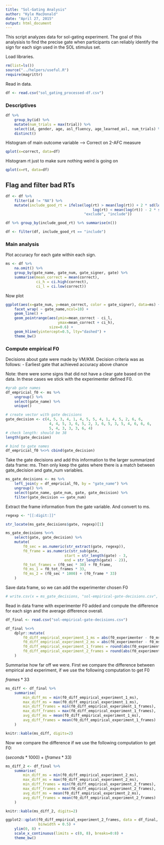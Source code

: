 ```yaml
---
title: "Sol-Gating Analysis"
author: "Kyle MacDonald"
date: "April 27, 2015"
output: html_document
---
```


This script analyzes data for sol-gating experiment. The goal 
of this analysisis to find the precise gate when participants 
can reliably identify the sign for each sign used in the SOL 
stimulus set.

Load libraries.

```r
rm(list=ls())
source("../helpers/useful.R")
require(magrittr)
```

Read in data.

```r
df <- read.csv("sol_gating_processed-df.csv")
```

### Descriptives

```r
df %>%
    group_by(id) %>%
    mutate(num_trials = max(trial)) %>%
    select(id, gender, age, asl_fluency, age_learned_asl, num_trials) %>%
    distinct()
```

Histogram of main outcome variable --> Correct on 2-AFC measure

```r
qplot(x=correct, data=df)
```

Histogram rt just to make sure nothing weird is going on 

```r
qplot(x=rt, data=df)
```

## Flag and filter bad RTs

```r
df <- df %>%
    filter(id != "NA") %>% 
    mutate(include_good_rt = ifelse(log(rt) > mean(log(rt)) + 2 * sd(log(rt)) |
                                        log(rt) < mean(log(rt)) - 2 * sd(log(rt)),
                                    "exclude", "include"))

df %>% group_by(include_good_rt) %>% summarise(n())

df <- filter(df, include_good_rt == "include")
```

### Main analysis

Plot accuracy for each gate within each sign.

```r
ms <- df %>%
    na.omit() %>% 
    group_by(gate_name, gate_num, gate_signer, gate) %>%
    summarise(mean_correct = mean(correct),
              ci_h = ci.high(correct),
              ci_l = ci.low(correct))
```

Now plot

```r
ggplot(aes(x=gate_num, y=mean_correct, color = gate_signer), data=ms) +
    facet_wrap( ~ gate_name,ncol=10) +
    geom_line() +
    geom_pointrange(aes(ymin=mean_correct - ci_l, 
                        ymax=mean_correct + ci_h), 
                    size=0.6) +
    geom_hline(yintercept=0.5, lty="dashed") +
    theme_bw()
```

### Compute empirical F0

Decisions about gate were made by VM/KM. Decision criteria was as follows:
- Earliest gate that achieved accuracy above chance

Note: there were some signs that did not have a clear gate based on the data. 
In these cases we stick with the experimenter defined F0. 

```r
#grab gate names
df_empricial_f0 <- ms %>% 
    ungroup() %>% 
    select(gate_name) %>% 
    unique()

# create vector with gate decisions 
gate_decision <- c(4, 5, 3, 4, 1, 4, 5, 5, 4, 1, 4, 5, 2, 6, 6, 
                    4, 4, 5, 3, 6, 5, 2, 3, 6, 5, 3, 5, 4, 6, 6, 6, 
                    5, 4, 3, 3, 3, 6, 4)
# check length: should be 38
length(gate_decision)

# bind to gate names 
df_empricial_f0 %<>% cbind(gate_decision)
```

Take the gate decisions and add this information to the larger summarized data frame: ms.
Then only keep the gates where there is a match between gate_decision and gate_num variables.

```r
ms_gate_decisions <- ms %>% 
    left_join(y = df_empricial_f0, by = "gate_name") %>%
    ungroup() %>% 
    select(gate_name, gate_num, gate, gate_decision) %>% 
    filter(gate_decision == gate_num)
```

Extract the frame information from the gate variable. And convert to ms.

```r
regexp <- "[[:digit:]]"

str_locate(ms_gate_decisions$gate, regexp)[1]

ms_gate_decisions %<>% 
    select(gate, gate_decision) %>% 
    mutate(
        f0_sec = as.numeric(str_extract(gate, regexp)),
        f0_frame = as.numeric(str_sub(gate, 
                           start = str_length(gate) - 3, 
                           end = str_length(gate) - 2)),
        f0_tot_frames = (f0_sec * 30) + f0_frame,
        f0_ms_1 = f0_tot_frames * 33,
        f0_ms_2 = (f0_sec * 1000) + (f0_frame * 33)
    )
```

Save data frame, so we can add the experimenter chosen F0

```r
# write.csv(x = ms_gate_decisions, "sol-empirical-gate-decisions.csv", row.names = F)
```

Read in data frame with experimenter F0 added and compute the difference for each sign
and the average difference overall. 

```r
df_final <- read.csv("sol-empirical-gate-decisions.csv")
```

```r
df_final %<>%
    dplyr::mutate(
        f0_diff_empirical_experiment_1_ms = abs(f0_experimenter - f0_ms_1),
        f0_diff_empirical_experiment_2_ms = abs(f0_experimenter - f0_ms_2),
        f0_diff_empirical_experiment_1_frames = round(abs(f0_experimenter - f0_ms_1) / 33),
        f0_diff_empirical_experiment_2_frames = round(abs(f0_experimenter - f0_ms_2) / 33)
    )
```

Summarise how far off we were. First we compare the difference between empirical and experiment, if we use the following computation to get F0

$frames * 33$

```r
ms_diff <- df_final %>% 
    summarise(
        min_diff_ms = min(f0_diff_empirical_experiment_1_ms),
        max_diff_ms = max(f0_diff_empirical_experiment_1_ms),
        min_diff_frames = min(f0_diff_empirical_experiment_1_frames),
        max_diff_frames = max(f0_diff_empirical_experiment_1_frames),
        avg_diff_ms = mean(f0_diff_empirical_experiment_1_ms),
        avg_diff_frames = mean(f0_diff_empirical_experiment_1_frames)
    )

knitr::kable(ms_diff, digits=2)
```

Now we compare the difference if we use the following computation to get F0: 

$(seconds * 1000) + (frames * 33)$

```r
ms_diff_2 <- df_final %>% 
    summarise(
        min_diff_ms = min(f0_diff_empirical_experiment_2_ms),
        max_diff_ms = max(f0_diff_empirical_experiment_2_ms),
        min_diff_frames = min(f0_diff_empirical_experiment_2_frames),
        max_diff_frames = max(f0_diff_empirical_experiment_2_frames),
        avg_diff_ms = mean(f0_diff_empirical_experiment_2_ms),
        avg_diff_frames = mean(f0_diff_empirical_experiment_2_frames)
    )

knitr::kable(ms_diff_2, digits=2)
```

```r
ggplot2::qplot(f0_diff_empirical_experiment_2_frames, data = df_final,
               binwidth = 0.5) + 
    ylim(0, 8) +
    scale_x_continuous(limits = c(0, 8), breaks=0:8) +
    theme_bw()
```